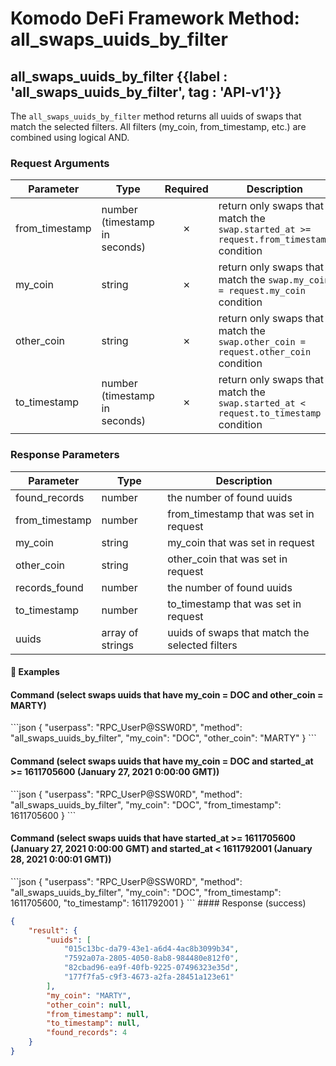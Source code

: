 
# Komodo DeFi Framework Method: all\_swaps\_uuids\_by\_filter

## all\_swaps\_uuids\_by\_filter {{label : 'all_swaps_uuids_by_filter', tag : 'API-v1'}}

The `all_swaps_uuids_by_filter` method returns all uuids of swaps that match the selected filters. All filters (my\_coin, from\_timestamp, etc.) are combined using logical AND.

### Request Arguments

| Parameter       | Type                          | Required | Description                                                                            |
| --------------- | ----------------------------- | :------: | -------------------------------------------------------------------------------------- |
| from\_timestamp | number (timestamp in seconds) |     ✗    | return only swaps that match the `swap.started_at >= request.from_timestamp` condition |
| my\_coin        | string                        |     ✗    | return only swaps that match the `swap.my_coin = request.my_coin` condition            |
| other\_coin     | string                        |     ✗    | return only swaps that match the `swap.other_coin = request.other_coin` condition      |
| to\_timestamp   | number (timestamp in seconds) |     ✗    | return only swaps that match the `swap.started_at < request.to_timestamp` condition    |

### Response Parameters

| Parameter       | Type             | Description                                    |
| --------------- | ---------------- | ---------------------------------------------- |
| found\_records  | number           | the number of found uuids                      |
| from\_timestamp | number           | from\_timestamp that was set in request        |
| my\_coin        | string           | my\_coin that was set in request               |
| other\_coin     | string           | other\_coin that was set in request            |
| records\_found  | number           | the number of found uuids                      |
| to\_timestamp   | number           | to\_timestamp that was set in request          |
| uuids           | array of strings | uuids of swaps that match the selected filters |

#### 📌 Examples

#### Command (select swaps uuids that have my\_coin = DOC and other\_coin = MARTY)

<CodeGroup title="" tag="POST" label="all_swaps_uuids_by_filter" mm2MethodDecorate="true">
  ```json
  {
    "userpass": "RPC_UserP@SSW0RD",
    "method": "all_swaps_uuids_by_filter",
    "my_coin": "DOC",
    "other_coin": "MARTY"
  }
  ```
</CodeGroup>

#### Command (select swaps uuids that have my\_coin = DOC and started\_at >= 1611705600 (January 27, 2021 0:00:00 GMT))

<CodeGroup title="" tag="POST" label="all_swaps_uuids_by_filter" mm2MethodDecorate="true">
  ```json
  {
    "userpass": "RPC_UserP@SSW0RD",
    "method": "all_swaps_uuids_by_filter",
    "my_coin": "DOC",
    "from_timestamp": 1611705600
  }
  ```
</CodeGroup>

#### Command (select swaps uuids that have started\_at >= 1611705600 (January 27, 2021 0:00:00 GMT) and started\_at \< 1611792001 (January 28, 2021 0:00:01 GMT))

<CodeGroup title="" tag="POST" label="all_swaps_uuids_by_filter" mm2MethodDecorate="true">
  ```json
  {
    "userpass": "RPC_UserP@SSW0RD",
    "method": "all_swaps_uuids_by_filter",
    "my_coin": "DOC",
    "from_timestamp": 1611705600,
    "to_timestamp": 1611792001
  }
  ```
</CodeGroup>

<CollapsibleSection expandedText="Hide Response" collapsedText="Show Response">
  #### Response (success)

  ```json
  {
      "result": {
          "uuids": [
              "015c13bc-da79-43e1-a6d4-4ac8b3099b34",
              "7592a07a-2805-4050-8ab8-984480e812f0",
              "82cbad96-ea9f-40fb-9225-07496323e35d",
              "177f7fa5-c9f3-4673-a2fa-28451a123e61"
          ],
          "my_coin": "MARTY",
          "other_coin": null,
          "from_timestamp": null,
          "to_timestamp": null,
          "found_records": 4
      }
  }
  ```
</CollapsibleSection>
